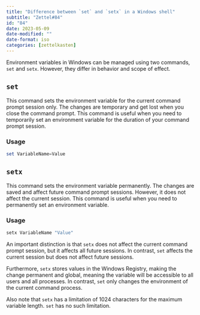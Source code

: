 ```yaml
---
title: "Difference between `set` and `setx` in a Windows shell"
subtitle: "Zettel#84"
id: "84"
date: 2023-05-09
date-modified: ""
date-format: iso
categories: [zettelkasten]
---
```

Environment variables in Windows can be managed using two commands, `set` and `setx`. However, they differ in behavior and scope of effect.

## `set`
  
This command sets the environment variable for the current command prompt session only. The changes are temporary and get lost when you close the command prompt. This command is useful when you need to temporarily set an environment variable for the duration of your command prompt session.
  
### Usage

```powershell
set VariableName=Value
```

## `setx`

This command sets the environment variable permanently. The changes are saved and affect future command prompt sessions. However, it does not affect the current session. This command is useful when you need to permanently set an environment variable.
  
### Usage

```powershell
setx VariableName "Value"
```

An important distinction is that `setx` does not affect the current command prompt session, but it affects all future sessions. In contrast, `set` affects the current session but does not affect future sessions.

Furthermore, `setx` stores values in the Windows Registry, making the change permanent and global, meaning the variable will be accessible to all users and all processes. In contrast, `set` only changes the environment of the current command process.

Also note that `setx` has a limitation of 1024 characters for the maximum variable length. `set` has no such limitation.
